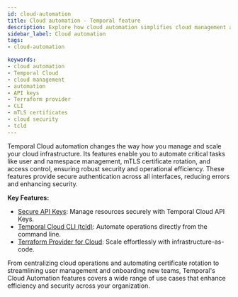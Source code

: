 ```yaml
---
id: cloud-automation
title: Cloud automation - Temporal feature
description: Explore how cloud automation simplifies cloud management and enhances security through APIs, Terraform, and CLI.
sidebar_label: Cloud automation
tags:
- cloud-automation

keywords:
- cloud automation
- Temporal Cloud
- cloud management
- automation
- API keys
- Terraform provider
- CLI
- mTLS certificates
- cloud security
- tcld
---
```



Temporal Cloud automation changes the way how you manage and scale your cloud infrastructure.
Its features enable you to automate critical tasks like user and namespace management, mTLS certificate rotation, and access control, ensuring robust security and operational efficiency.
These features provide secure authentication across all interfaces, reducing errors and enhancing security.

**Key Features:**

- [Secure API Keys](https://docs.temporal.io/cloud/api-keys): Manage resources securely with Temporal Cloud API Keys.
- [Temporal Cloud CLI (tcld)](https://docs.temporal.io/cloud/tcld): Automate operations directly from the command line.
- [Terraform Provider for Cloud](https://docs.temporal.io/production-deployment/cloud/terraform-provider#prerequisites): Scale effortlessly with infrastructure-as-code.

<RelatedReadContainer>
  <RelatedReadItem path="https://docs.temporal.io/cloud/api-keys?_gl=1*185w07i*_gcl_au*MTg1MTAxMTEwNC4xNzEzOTcxMjYw*_ga*MTgwODU1MzQyNi4xNzA3NzA4ODIz*_ga_R90Q9SJD3D*MTcyMTI0MTAyNy41MjIuMS4xNzIxMjQ5NTYxLjAuMC4w" text="API Keys documentation" archetype="feature-guide" />
  <RelatedReadItem path="https://registry.terraform.io/providers/temporalio/temporalcloud/latest" text="Temporal Terraform Hashicorp Registry" archetype="feature-guide" />
  <RelatedReadItem path="https://docs.temporal.io/ops?_gl=1*1yf937l*_gcl_au*MTg1MTAxMTEwNC4xNzEzOTcxMjYw*_ga*MTgwODU1MzQyNi4xNzA3NzA4ODIz*_ga_R90Q9SJD3D*MTcyMTI0MTAyNy41MjIuMS4xNzIxMjQ5NTYxLjAuMC4w" text="Cloud Ops API documentation" archetype="feature-guide" />
  <RelatedReadItem path="https://github.com/temporalio/api-cloud/tree/main" text="GitHub Repository for Cloud Ops API" archetype="feature-guide" />
  <RelatedReadItem path="https://github.com/temporalio/terraform-provider-temporalcloud/tree/main" text="GitHub Repository for Terraform Provider" archetype="feature-guide" />
  <RelatedReadItem path="/cloud/api-keys" text="Temporal Cloud API Keys" archetype="feature-guide" />
  <RelatedReadItem path="/cloud/tcld" text="Temporal CLI" archetype="feature-guide" />
  <RelatedReadItem path="/production-deployment/cloud/terraform-provider" text="Terraform Provider for Cloud" archetype="feature-guide" />
</RelatedReadContainer>

From centralizing cloud operations and automating certificate rotation to streamlining user management and onboarding new teams, Temporal's Cloud Automation features covers a wide range of use cases that enhance efficiency and security across your organization.
